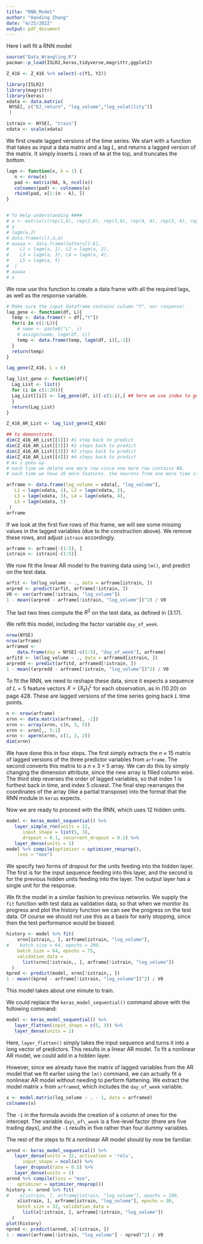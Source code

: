 ```yaml
---
title: "RNN_Model"
author: "Handing Zhang"
date: "4/25/2022"
output: pdf_document
---
```

Here I will fit a RNN model 

```r
source("Data_Wrangling.R")
pacman::p_load(ISLR2,keras,tidyverse,magrittr,ggplot2)

Z_416 <- Z_416 %>% select(-c(Y1, Y2))
```


```r
library(ISLR2)
library(magrittr)
library(keras)
xdata <- data.matrix(
 NYSE[, c("DJ_return", "log_volume","log_volatility")]
 )

istrain <- NYSE[, "train"]
xdata <- scale(xdata)

```


We first create lagged versions of the time series.  We start with a function that takes as input a data
matrix and a lag $L$, and returns a lagged version of the matrix. It
simply inserts $L$ rows of `NA` at the top, and truncates the
bottom.

```r
lagm <- function(x, k = 1) {
   n <- nrow(x)
   pad <- matrix(NA, k, ncol(x))
   colnames(pad) <- colnames(x)
   rbind(pad, x[1:(n - k), ])
}


# To Help understanding ####
# a <- matrix(c(rep(1,6), rep(2,6), rep(3,6), rep(4, 6), rep(5, 6), rep(6,6) ), nrow = 6, byrow = T)
# a
# lagm(a,2)
# data.frame(c(),a,a)
# aaaaa <- data.frame(letters[1:6],
#    L1 = lagm(a, 1), L2 = lagm(a, 2),
#    L3 = lagm(a, 3), L4 = lagm(a, 4),
#    L5 = lagm(a, 5)
#  )
# aaaaa
# a
```

We now use this function to create a data frame with all the required
lags, as well as the response variable.

```r

# Make sure the input dataframe contains column "Y", our response!
lag_gene <- function(df, L){
  temp <- data.frame(Y = df[,"Y"])
  for(i in c(1:L)){
    # name <- paste0("L", i)
    # assign(name, lagm(df, i))
    temp <- data.frame(temp, lagm(df, i)[,-1])
  }
  return(temp)
}

lag_gene(Z_416, L = 6)
```


```r

lag_list_gene <- function(df){
  Lag_List <- list()
  for (i in c(1:20)){
  Lag_List[[i]] <- lag_gene(df, i)[-c(1:i),] ## here we use index to get rid of NA created by above steps.
  }
  return(Lag_List)
}

Z_416_AR_List <- lag_list_gene(Z_416)

## to demonstrate.
dim(Z_416_AR_List[[1]]) #1 step back to predict
dim(Z_416_AR_List[[2]]) #2 steps back to predict
dim(Z_416_AR_List[[3]]) #3 steps back to predict
dim(Z_416_AR_List[[4]]) #4 steps back to predict
# As i goes up.
# each time we delete one more row since one more row contains NA.
# each time we have 26 more features. the neurons from one more time step backwards.
```


```r
arframe <- data.frame(log_volume = xdata[, "log_volume"],
   L1 = lagm(xdata, 1), L2 = lagm(xdata, 2),
   L3 = lagm(xdata, 3), L4 = lagm(xdata, 4),
   L5 = lagm(xdata, 5)
 )
arframe
```


If we look at the first five rows of this frame, we will see some
missing values in the lagged variables (due to the construction above). We remove these rows, and adjust `istrain`
accordingly.

```r
arframe <- arframe[-(1:5), ]
istrain <- istrain[-(1:5)]
```

We now fit the linear AR model to the training data using `lm()`, and predict on the
test data.

```r
arfit <- lm(log_volume ~ ., data = arframe[istrain, ])
arpred <- predict(arfit, arframe[!istrain, ])
V0 <- var(arframe[!istrain, "log_volume"])
1 - mean((arpred - arframe[!istrain, "log_volume"])^2) / V0
```

The last two lines compute the $R^2$ on the test data, as defined in (3.17).

We refit this model, including the factor variable `day_of_week`.

```r
nrow(NYSE)
nrow(arframe)
arframed <-
    data.frame(day = NYSE[-c(1:5), "day_of_week"], arframe)
arfitd <- lm(log_volume ~ ., data = arframed[istrain, ])
arpredd <- predict(arfitd, arframed[!istrain, ])
1 - mean((arpredd - arframe[!istrain, "log_volume"])^2) / V0
```

To fit the RNN, we need to reshape these data, since it expects a
sequence of $L=5$ feature vectors $X=\{X_\ell\}_1^L$ for each observation, as in (10.20) on
page  428. These are  lagged versions of the
time series going back $L$ time points.

```r
n <- nrow(arframe)
xrnn <- data.matrix(arframe[, -1])
xrnn <- array(xrnn, c(n, 3, 5))
xrnn <- xrnn[,, 5:1]
xrnn <- aperm(xrnn, c(1, 3, 2))
dim(xrnn)
```

We have done this in four steps. The first simply extracts the
$n\times 15$ matrix of lagged versions of the three predictor
variables from `arframe`. The second converts this matrix to a
$n\times 3\times 5$ array. We can do this by simply changing the
dimension attribute, since the new array is filled column wise. The
third step reverses the order of lagged variables, so that index $1$
is furthest back in time, and index $5$ closest. The
final step rearranges the coordinates of the array (like a partial
transpose) into the format that the RNN module in `keras`
expects.

Now we are ready to proceed with the RNN, which uses 12 hidden units.

```r

model <- keras_model_sequential() %>%
   layer_simple_rnn(units = 12,
      input_shape = list(5, 3),
      dropout = 0.1, recurrent_dropout = 0.1) %>%
   layer_dense(units = 1)
model %>% compile(optimizer = optimizer_rmsprop(),
    loss = "mse")
```

We specify two forms of dropout for the units feeding into the  hidden
 layer. The first is for
the input sequence feeding into this layer, and the second is for the
previous hidden units feeding into the layer.
The output layer has a single unit for the response.


We  fit the model in a similar fashion to previous networks. We
supply the `fit` function with test data as validation data, so that when
we monitor its progress and plot the history function we can see the
progress on the test data. Of course we should not use this as a basis for
early stopping, since then the test performance would be biased.


```r
history <- model %>% fit(
    xrnn[istrain,, ], arframe[istrain, "log_volume"],
#    batch_size = 64, epochs = 200,
    batch_size = 64, epochs = 75,
    validation_data =
      list(xrnn[!istrain,, ], arframe[!istrain, "log_volume"])
  )
kpred <- predict(model, xrnn[!istrain,, ])
1 - mean((kpred - arframe[!istrain, "log_volume"])^2) / V0
```

This model takes about one minute to train.

We could replace the  `keras_model_sequential()`  command above with the following command:

```r
model <- keras_model_sequential() %>%
   layer_flatten(input_shape = c(5, 3)) %>%
   layer_dense(units = 1)
```

Here, `layer_flatten()` simply takes the input sequence and
turns it into a long vector of predictors. This results in a linear AR model.
To fit a nonlinear AR model, we could add in a hidden layer.

However, since we already have the matrix of lagged variables from the AR
model that we fit earlier using the `lm()` command, we can actually fit a nonlinear AR model without needing to perform flattening.
We extract the model matrix `x` from `arframed`, which
includes the `day_of_week` variable.

```r
x <- model.matrix(log_volume ~ . - 1, data = arframed)
colnames(x)
```

The `-1` in the formula avoids the creation of a column of ones for
the intercept. The variable `day\_of\_week` is a five-level
factor (there are five trading days), and the
 `-1` results in  five rather than four dummy variables.

The rest of the steps to fit a nonlinear AR model should by now be familiar.

```r
arnnd <- keras_model_sequential() %>%
   layer_dense(units = 32, activation = 'relu',
      input_shape = ncol(x)) %>%
   layer_dropout(rate = 0.5) %>%
   layer_dense(units = 1)
arnnd %>% compile(loss = "mse",
    optimizer = optimizer_rmsprop())
history <- arnnd %>% fit(
#    x[istrain, ], arframe[istrain, "log_volume"], epochs = 100, 
    x[istrain, ], arframe[istrain, "log_volume"], epochs = 30, 
    batch_size = 32, validation_data =
      list(x[!istrain, ], arframe[!istrain, "log_volume"])
  )
plot(history)
npred <- predict(arnnd, x[!istrain, ])
1 - mean((arframe[!istrain, "log_volume"] - npred)^2) / V0
```



